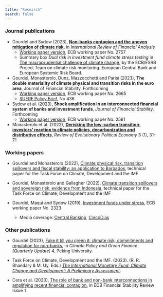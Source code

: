 ```yaml
---
title: "Research"
search: false
---
```


### Journal publications

- Gourdel and Sydow (2023), [__Non-banks contagion and the uneven mitigation of climate risk__](https://doi.org/10.1016/j.irfa.2023.102739), in _International Review of Financial Analysis_
    + [Working paper version](https://www.ecb.europa.eu/pub/pdf/scpwps/ecb.wp2757~80ba1bf7dd.en.pdf), ECB working paper No. 2757
    + Summary box *Dual risk in investment fund climate stress testing* in [The macroprudential challenge of climate change](https://www.esrb.europa.eu/pub/pdf/reports/esrb.ecb.climate_report202207~622b791878.en.pdf), by the ECB/ESRB Project Team on climate risk monitoring. European Central Bank and European Systemic Risk Board.

- Gourdel, Monasterolo, Dunz, Mazzocchetti and Parisi (2023), __The double materiality of climate physical and transition risks in the euro area__, Journal of Financial Stability. Forthcoming
    + [Working paper version](https://www.ecb.europa.eu/pub/pdf/scpwps/ecb.wp2665~622858d454.en.pdf), ECB working paper No. 2665
    + [SUERF Policy Brief](https://www.suerf.org/suer-policy-brief/54311/the-double-materiality-of-climate-physical-and-transition-risks-in-the-euro-area), No 436

- Sydow et al. (2023), __Shock amplification in an interconnected financial system of banks and investment funds__, _Journal of Financial Stability_. Forthcoming
    + [Working paper version](https://www.ecb.europa.eu/pub/pdf/scpwps/ecb.wp2581~63c8ffb7dc.en.pdf), ECB working paper No. 2581

- Monasterolo et al. (2022), [__Derisking the low-carbon transition: investors’ reaction to climate policies, decarbonization and distributive effects__](https://link.springer.com/article/10.1007/s43253-021-00062-3), _Review of Evolutionary Political Economy_ 3 (1), 31-71

### Working papers

- Gourdel and Monasterolo (2022), [Climate physical risk, transition spillovers and fiscal stability: an application to Barbados](https://www.bu.edu/gdp/2022/10/05/climate-physical-risk-transition-spillovers-and-fiscal-stability-an-application-to-barbados/), technical paper for the Task Force on Climate, Development and the IMF

- Gourdel, Monasterolo and Gallagher (2022), [Climate transition spillovers and sovereign risk: evidence from Indonesia](https://www.bu.edu/gdp/2022/03/23/climate-transition-spillovers-and-sovereign-risk-evidence-from-indonesia/), technical paper for the Task Force on Climate, Development and the IMF

- Gourdel, Maqui and Sydow (2019), [Investment funds under stress](https://www.ecb.europa.eu/pub/pdf/scpwps/ecb.wp2323~e3e995fe5c.en.pdf), ECB working paper No. 2323
    + Media coverage: [Central Banking](https://www.centralbanking.com/investment/4520641/ecb-paper-sets-out-stress-tests-for-investment-funds), [CincoDías](https://cincodias.elpais.com/cincodias/2019/10/31/mercados/1572535929_915598.html)

### Other publications

-   Gourdel (2023), [Fake it till you green it: climate risk, commitments and regulation for non-banks](https://mgflab.nsd.pku.edu.cn/en/InsightsUpdates/MGFInsights/d9c68f10b5384dc297fad221e2a12bff.htm), in _Climate Policy and Green Finance (Quarterly Update)_ 4, Peking University.

-   Task Force on Climate, Development and the IMF. (2023). (R. R. Bhandary & M. Uy, Eds.) [*The International Monetary Fund, Climate Change and Development: A Preliminary Assessment*](https://www.bu.edu/gdp/2023/03/24/the-international-monetary-fund-climate-and-development-a-preliminary-assessment/).

-   Cera et al. (2020), [The role of bank and non-bank interconnections in amplifying recent financial contagion](https://www.ecb.europa.eu/pub/financial-stability/fsr/focus/2020/html/ecb.fsrbox202005_06~5321e041b0.en.html), in ECB Financial Stability Review Issue 1
